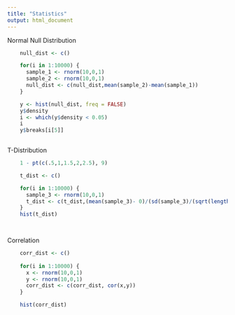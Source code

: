 ```yaml
---
title: "Statistics"
output: html_document
---
```


Normal Null Distribution

```r
    null_dist <- c()

    for(i in 1:10000) {
      sample_1 <- rnorm(10,0,1)
      sample_2 <- rnorm(10,0,1)
      null_dist <- c(null_dist,mean(sample_2)-mean(sample_1))
    }
```

```r
    y <- hist(null_dist, freq = FALSE)
    y$density
    i <- which(y$density < 0.05)
    i
    y$breaks[i[5]]
    
```

T-Distribution

```r
    1 - pt(c(.5,1,1.5,2,2.5), 9)

```

```r
    t_dist <- c()

    for(i in 1:10000) {
      sample_3 <- rnorm(10,0,1)
      t_dist <- c(t_dist,(mean(sample_3)- 0)/(sd(sample_3)/(sqrt(length(sample_3)))))
    }
    hist(t_dist)
    
```

```r

```

Correlation

```r
    corr_dist <- c()
    
    for(i in 1:10000) {
      x <- rnorm(10,0,1)
      y <- rnorm(10,0,1)
      corr_dist <- c(corr_dist, cor(x,y))
    }

    hist(corr_dist)
```

